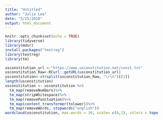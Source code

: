 ```yaml
---
title: "Untitled"
author: "Julia Lee"
date: "5/25/2018"
output: html_document
---
```


```r
knitr::opts_chunk$set(echo = TRUE)
library(tidyverse)
library(mdsr)
install.packages("textreg")
library(textreg)
library(tm)
```

```r
usconstitution_url <-"https://www.usconstitution.net/const.txt"
usconstitution_Raw<-RCurl::getURL(usconstitution_url)
usconstitution<-strsplit(usconstitution_Raw, "\r\n")[[1]]
length(usconstitution)
usconstitution <- usconstitution %>%
  tm_map(removeNumbers)%>%
  tm_map(stripWhitespace)%>%
  tm_map(removePunctuation)%>%
  tm_map(content_transformer(tolower))%>%
  tm_map(removeWords, stopwords("english"))
wordcloud(usconstitution, max.words = 30, scale= c(8,1), colors = topo.colors(n=30), random.color = TRUE)
```
